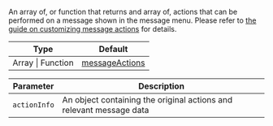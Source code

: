 An array of, or function that returns and array of, actions that can be performed on a message shown in the message menu.
Please refer to [the guide on customizing message actions](../../../../guides//custom-message-actions.mdx) for details.

| Type              | Default                                                                                                                                  |
| ----------------- | ---------------------------------------------------------------------------------------------------------------------------------------- |
| Array \| Function | [messageActions](https://github.com/GetStream/stream-chat-react-native/blob/main/package/src/components/Message/utils/messageActions.ts) |

| Parameter    | Description                                                         |
| ------------ | ------------------------------------------------------------------- |
| `actionInfo` | An object containing the original actions and relevant message data |
